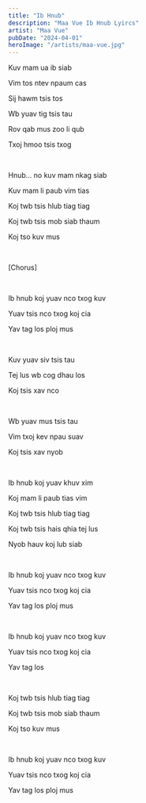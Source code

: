 ```yaml
---
title: "Ib Hnub"
description: "Maa Vue Ib Hnub Lyircs"
artist: "Maa Vue"
pubDate: "2024-04-01"
heroImage: "/artists/maa-vue.jpg"
---
```


Kuv mam ua ib siab

Vim tos ntev npaum cas

Sij hawm tsis tos

Wb yuav tig tsis tau

Rov qab mus zoo li qub

Txoj hmoo tsis txog

<br />

Hnub... no kuv mam nkag siab

Kuv mam li paub vim tias

Koj twb tsis hlub tiag tiag

Koj twb tsis mob siab thaum

Koj tso kuv mus

<br />

[Chorus]

<br />

Ib hnub koj yuav nco txog kuv

Yuav tsis nco txog koj cia

Yav tag los ploj mus

<br />

Kuv yuav siv tsis tau

Tej lus wb cog dhau los

Koj tsis xav nco

<br />

Wb yuav mus tsis tau

Vim txoj kev npau suav

Koj tsis xav nyob

<br />

Ib hnub koj yuav khuv xim

Koj mam li paub tias vim

Koj twb tsis hlub tiag tiag

Koj twb tsis hais qhia tej lus

Nyob hauv koj lub siab

<br />

Ib hnub koj yuav nco txog kuv

Yuav tsis nco txog koj cia

Yav tag los ploj mus

<br />

Ib hnub koj yuav nco txog kuv

Yuav tsis nco txog koj cia

Yav tag los

<br />

Koj twb tsis hlub tiag tiag

Koj twb tsis mob siab thaum

Koj tso kuv mus

<br />

Ib hnub koj yuav nco txog kuv

Yuav tsis nco txog koj cia

Yav tag los ploj mus
